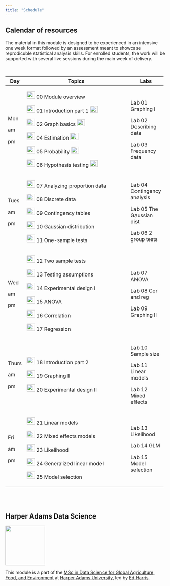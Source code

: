 ```yaml
---
title: "Schedule"
---
```


## Calendar of resources

The material in this module is designed to be experienced in an intensive one week format followed by an assessment meant to showcase reprodicuble statistical analysis skills. For enrolled students, the work will be supported with several live sessions during the main week of delivery.

<br>

+-------------------+------------------------------------------------------------------------------------------------------------+-------------------------------+
| Day               | Topics                                                                                                     | Labs                          |
+===================+============================================================================================================+===============================+
| Mon               | ![](img/pptx.png){width="25" height="23"} 00 Module overview                                               | Lab 01 Graphing I             |
|                   |                                                                                                            |                               |
| am                | ![](img/pptx.png){width="25" height="23"} 01 Introduction part 1 ![](img/vid.png){width="25" height="21"}  | Lab 02 Describing data        |
|                   |                                                                                                            |                               |
| pm                | ![](img/pptx.png){width="25" height="23"} 02 Graph basics ![](img/vid.png){width="25" height="21"}         | Lab 03 Frequency data         |
|                   |                                                                                                            |                               |
|                   | ![](img/pptx.png){width="25" height="23"} 04 Estimation ![](img/vid.png){width="25" height="21"}           |                               |
|                   |                                                                                                            |                               |
|                   | ![](img/pptx.png){width="25" height="23"} 05 Probability ![](img/vid.png){width="25" height="21"}          |                               |
|                   |                                                                                                            |                               |
|                   | ![](img/pptx.png){width="25" height="23"} 06 Hypothesis testing ![](img/vid.png){width="25" height="21"}   |                               |
+-------------------+------------------------------------------------------------------------------------------------------------+-------------------------------+
| Tues              | ![](img/pptx.png){width="25" height="23"} 07 Analyzing proportion data                                     | Lab 04 Contingency analysis   |
|                   |                                                                                                            |                               |
| am                | ![](img/pptx.png){width="25" height="23"} 08 Discrete data                                                 | Lab 05 The Gaussian dist      |
|                   |                                                                                                            |                               |
| pm                | ![](img/pptx.png){width="25" height="23"} 09 Contingency tables                                            | Lab 06 2 group tests          |
|                   |                                                                                                            |                               |
|                   | ![](img/pptx.png){width="25" height="23"} 10 Gaussian distribution                                         |                               |
|                   |                                                                                                            |                               |
|                   | ![](img/pptx.png){width="25" height="23"} 11 One-sample tests                                              |                               |
+-------------------+------------------------------------------------------------------------------------------------------------+-------------------------------+
| Wed               | ![](img/pptx.png){width="25" height="23"} 12 Two sample tests                                              | Lab 07 ANOVA                  |
|                   |                                                                                                            |                               |
| am                | ![](img/pptx.png){width="25" height="23"} 13 Testing assumptions                                           | Lab 08 Cor and reg            |
|                   |                                                                                                            |                               |
| pm                | ![](img/pptx.png){width="25" height="23"} 14 Experimental design I                                         | Lab 09 Graphing II            |
|                   |                                                                                                            |                               |
|                   | ![](img/pptx.png){width="25" height="23"} 15 ANOVA                                                         |                               |
|                   |                                                                                                            |                               |
|                   | ![](img/pptx.png){width="25" height="23"} 16 Correlation                                                   |                               |
|                   |                                                                                                            |                               |
|                   | ![](img/pptx.png){width="25" height="23"} 17 Regression                                                    |                               |
+-------------------+------------------------------------------------------------------------------------------------------------+-------------------------------+
| Thurs             | ![](img/pptx.png){width="25" height="23"} 18 Introduction part 2                                           | Lab 10 Sample size            |
|                   |                                                                                                            |                               |
| am                | ![](img/pptx.png){width="25" height="23"} 19 Graphing II                                                   | Lab 11 Linear models          |
|                   |                                                                                                            |                               |
| pm                | ![](img/pptx.png){width="25" height="23"} 20 Experimental design II                                        | Lab 12 Mixed effects          |
+-------------------+------------------------------------------------------------------------------------------------------------+-------------------------------+
| Fri               | ![](img/pptx.png){width="25" height="23"} 21 Linear models                                                 | Lab 13 Likelihood             |
|                   |                                                                                                            |                               |
| am                | ![](img/pptx.png){width="25" height="23"} 22 Mixed effects models                                          | Lab 14 GLM                    |
|                   |                                                                                                            |                               |
| pm                | ![](img/pptx.png){width="25" height="23"} 23 Likelihood                                                    | Lab 15 Model selection        |
|                   |                                                                                                            |                               |
|                   | ![](img/pptx.png){width="25" height="23"} 24 Generalized linear model                                      |                               |
|                   |                                                                                                            |                               |
|                   | ![](img/pptx.png){width="25" height="23"} 25 Model selection                                               |                               |
+-------------------+------------------------------------------------------------------------------------------------------------+-------------------------------+

<br><br>

## Harper Adams Data Science

![](img/HDS.png){fig-alt="Harper Data Science" width="125"}

This module is a part of the [MSc in Data Science for Global Agriculture, Food, and Environment](https://www.harper-adams.ac.uk/courses/postgraduate/201194/data-science-for-global-agriculture-food-and-environment "MSc in Data Science") at [Harper Adams University](https://www.harper-adams.ac.uk/ "Harper Adams University"), led by [Ed Harris](https://www.harper-adams.ac.uk/general/staff/profile/201620/Edwin-Harris/ "Ed's Faculty page").
